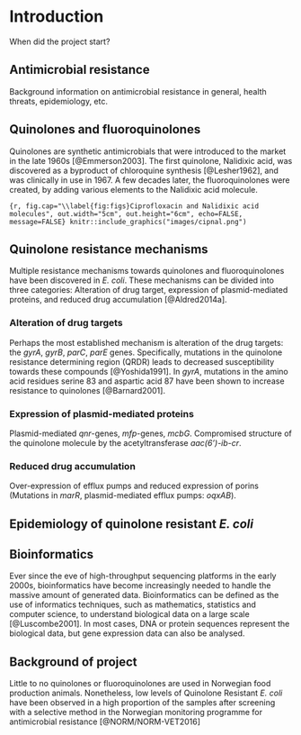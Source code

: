 # Introduction

When did the project start?

## Antimicrobial resistance
Background information on antimicrobial resistance in general, health threats, epidemiology, etc.

## Quinolones and fluoroquinolones

Quinolones are synthetic antimicrobials that were introduced to the market in the late 1960s [@Emmerson2003]. The first quinolone, Nalidixic acid, was discovered as a byproduct of chloroquine synthesis [@Lesher1962], and was clinically in use in 1967. A few decades later, the fluoroquinolones were created, by adding various elements to the Nalidixic acid molecule.

```{r, fig.cap="\\label{fig:figs}Ciprofloxacin and Nalidixic acid molecules", out.width="5cm", out.height="6cm", echo=FALSE, message=FALSE}
knitr::include_graphics("images/cipnal.png")
```

## Quinolone resistance mechanisms

Multiple resistance mechanisms towards quinolones and fluoroquinolones have been discovered in _E. coli_. These mechanisms can be divided into three categories: Alteration of drug target, expression of plasmid-mediated proteins, and reduced drug accumulation [@Aldred2014a].

### Alteration of drug targets
Perhaps the most established mechanism is alteration of the drug targets: the _gyrA_, _gyrB_, _parC_, _parE_ genes. Specifically, mutations in the quinolone resistance determining region (QRDR) leads to decreased susceptibility towards these compounds [@Yoshida1991]. In _gyrA_, mutations in the amino acid residues serine 83 and aspartic acid 87 have been shown to increase resistance to quinolones [@Barnard2001].

### Expression of plasmid-mediated proteins
Plasmid-mediated _qnr_-genes, _mfp_-genes, _mcbG_. Compromised structure of the quinolone molecule by the acetyltransferase _aac(6')-ib-cr_.

### Reduced drug accumulation
Over-expression of efflux pumps and reduced expression of porins (Mutations in _marR_, plasmid-mediated efflux pumps: _oqxAB_).

## Epidemiology of quinolone resistant _E. coli_

## Bioinformatics
Ever since the eve of high-throughput sequencing platforms in the early 2000s, bioinformatics have become increasingly needed to handle the massive amount of generated data. Bioinformatics can be defined as the use of informatics techniques, such as mathematics, statistics and computer science, to understand biological data on a large scale [@Luscombe2001]. In most cases, DNA or protein sequences represent the biological data, but gene expression data can also be analysed. 

## Background of project
Little to no quinolones or fluoroquinolones are used in Norwegian food production animals. Nonetheless, low levels of Quinolone Resistant _E. coli_ have been observed in a high proportion of the samples after screening with a selective method in the Norwegian monitoring programme for antimicrobial resistance [@NORM/NORM-VET2016]
